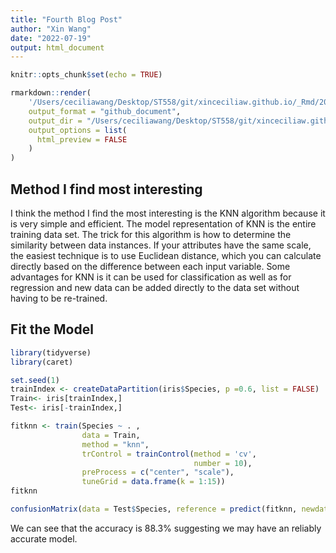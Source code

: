 ```yaml
---
title: "Fourth Blog Post"
author: "Xin Wang"
date: "2022-07-19"
output: html_document
---
```


```r
knitr::opts_chunk$set(echo = TRUE)
```

```r
rmarkdown::render(
    '/Users/ceciliawang/Desktop/ST558/git/xinceciliaw.github.io/_Rmd/2022-07-19-fourth-blog-post.Rmd', 
    output_format = "github_document",
    output_dir = "/Users/ceciliawang/Desktop/ST558/git/xinceciliaw.github.io/_posts",
    output_options = list(
      html_preview = FALSE
    )
)
```


## Method I find most interesting

I think the method I find the most interesting is the KNN algorithm because it is very simple and efficient. The model representation of KNN is the entire training data set. The trick for this algorithm is how to determine the similarity between data instances. If your attributes have the same scale, the easiest technique is to use Euclidean distance, which you can calculate directly based on the difference between each input variable. Some advantages for KNN is it can be used for classification as well as for regression and new data can be added directly to the data set without having to be re-trained.

## Fit the Model 

```r
library(tidyverse)
library(caret)
```

```r
set.seed(1)
trainIndex <- createDataPartition(iris$Species, p =0.6, list = FALSE)
Train<- iris[trainIndex,]
Test<- iris[-trainIndex,]
```

```r
fitknn <- train(Species ~ . ,
                data = Train,
                method = "knn",
                trControl = trainControl(method = 'cv', 
                                         number = 10),
                preProcess = c("center", "scale"),
                tuneGrid = data.frame(k = 1:15))
fitknn
```

```r
confusionMatrix(data = Test$Species, reference = predict(fitknn, newdata = Test))
```

We can see that the accuracy is 88.3% suggesting we may have an reliably accurate model.

